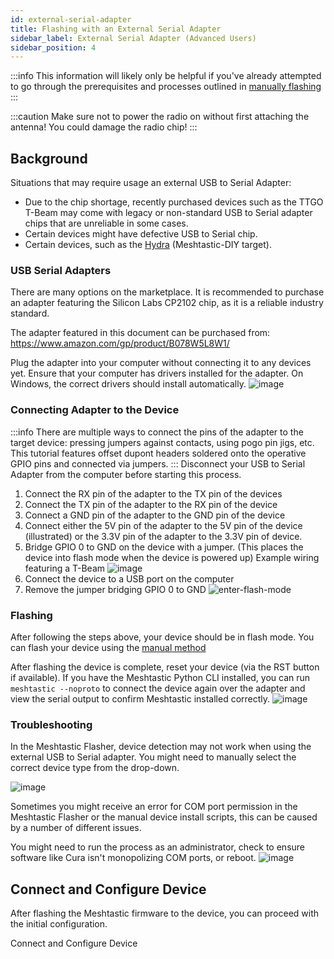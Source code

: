 ```yaml
---
id: external-serial-adapter
title: Flashing with an External Serial Adapter
sidebar_label: External Serial Adapter (Advanced Users)
sidebar_position: 4
---
```



:::info
This information will likely only be helpful if you've already attempted to go through the prerequisites and processes outlined in [manually flashing](/docs/getting-started/flashing-firmware/esp32/cli-script)
:::

:::caution
Make sure not to power the radio on without first attaching the antenna! You could damage the radio chip!
:::

## Background

Situations that may require usage an external USB to Serial Adapter:

- Due to the chip shortage, recently purchased devices such as the TTGO T-Beam may come with legacy or non-standard USB to Serial adapter chips that are unreliable in some cases.
- Certain devices might have defective USB to Serial chip.
- Certain devices, such as the [Hydra](https://github.com/Hydra-Designs/project-hydra-meshtastic-pcb) (Meshtastic-DIY target).

### USB Serial Adapters

There are many options on the marketplace. It is recommended to purchase an adapter featuring the Silicon Labs CP2102 chip, as it is a reliable industry standard.

The adapter featured in this document can be purchased from:
https://www.amazon.com/gp/product/B078W5L8W1/

Plug the adapter into your computer without connecting it to any devices yet. Ensure that your computer has drivers installed for the adapter. On Windows, the correct drivers should install automatically.
![image](https://user-images.githubusercontent.com/9000580/168445869-f73667f5-0169-46fd-ae13-15c3abad31aa.png)

### Connecting Adapter to the Device

:::info
There are multiple ways to connect the pins of the adapter to the target device: pressing jumpers against contacts, using pogo pin jigs, etc. This tutorial features offset dupont headers soldered onto the operative GPIO pins and connected via jumpers.
:::
Disconnect your USB to Serial Adapter from the computer before starting this process.

1. Connect the RX pin of the adapter to the TX pin of the devices
2. Connect the TX pin of the adapter to the RX pin of the device
3. Connect a GND pin of the adapter to the GND pin of the device
4. Connect either the 5V pin of the adapter to the 5V pin of the device (illustrated) or the 3.3V pin of the adapter to the 3.3V pin of device.
5. Bridge GPIO 0 to GND on the device with a jumper. (This places the device into flash mode when the device is powered up)
   Example wiring featuring a T-Beam
   ![image](https://user-images.githubusercontent.com/9000580/168446438-d14f34a0-b92d-4716-87fd-e0c2927a35fd.png)
6. Connect the device to a USB port on the computer
7. Remove the jumper bridging GPIO 0 to GND
   ![enter-flash-mode](https://user-images.githubusercontent.com/9000580/168446974-c31d3e9c-3397-4cb1-90a4-91ef2e4d5fac.gif)

### Flashing

After following the steps above, your device should be in flash mode. You can flash your device using the [manual method](/docs/getting-started/flashing-firmware/esp32/cli-script)

After flashing the device is complete, reset your device (via the RST button if available).
If you have the Meshtastic Python CLI installed, you can run `meshtastic --noproto` to connect the device again over the adapter and view the serial output to confirm Meshtastic installed correctly.
![image](https://user-images.githubusercontent.com/9000580/168447159-71a6546a-f487-4bc2-86c1-4c489b2a8975.png)

### Troubleshooting

In the Meshtastic Flasher, device detection may not work when using the external USB to Serial adapter. You might need to manually select the correct device type from the drop-down.

![image](https://user-images.githubusercontent.com/9000580/168447197-206f7e14-debe-4b6a-bb2a-7647418075e4.png)

Sometimes you might receive an error for COM port permission in the Meshtastic Flasher or the manual device install scripts, this can be caused by a number of different issues.

You might need to run the process as an administrator, check to ensure software like Cura isn't monopolizing COM ports, or reboot.
![image](https://user-images.githubusercontent.com/9000580/168447232-1a3af39b-e3cc-44b9-bc3a-32843a9e6f1f.png)

## Connect and Configure Device

After flashing the Meshtastic firmware to the device, you can proceed with the initial configuration.

<div className="indexCtasBody">
  <Link
    className={"button button--outline button--lg cta--button"}
    to={"/docs/getting-started/initial-config"}
  >
    Connect and Configure Device
  </Link>
</div>
